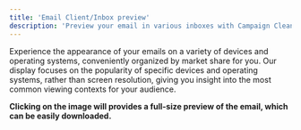 ```yaml
---
title: 'Email Client/Inbox preview'
description: 'Preview your email in various inboxes with Campaign Cleaner's Email Inbox Preview tool—catch display issues before hitting send for flawless campaigns.'
---
```

Experience the appearance of your emails on a variety of devices and operating systems, conveniently organized by market share for you. Our display focuses on the popularity of specific devices and operating systems, rather than screen resolution, giving you insight into the most common viewing contexts for your audience.

**Clicking on the image will provides a full-size preview of the email, which can be easily downloaded.**
